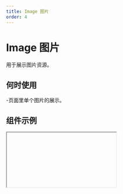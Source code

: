 ```yaml
---
title: Image 图片
order: 4
---
```


# Image 图片

用于展示图片资源。

## 何时使用

-页面里单个图片的展示。

## 组件示例


<Iframe url="https://www.aliwork.com/developer/image-v2?isRenderNav=false" />

## 组件属性

<AttrTable
  dataSource={[
    {
      code: "src",
      type: "string",
      default: '-',
      desc: "图片地址",
    },
    {
      code: "width",
      type: "number",
      default: "350",
      desc: "宽",
    },
    {
      code: "autuWidth",
      type: "number",
      default: "false",
      desc: "宽度自适应",
    },
    {
      code: "height",
      type: "number",
      default: "200",
      desc: "高",
    },
    {
      code: "autuHeight",
      type: "number",
      default: "false",
      desc: "高度自适应",
    },
    {
      code: "fit",
      type: `'cover'||'contain'||'fill'`,
      default: `'cover'`,
      desc: "摆放方式",
    },
    {
      code: "round",
      type: `'16'||'8'||'4'||'0'||'自定义'`,
      default: `'0'`,
      desc: "圆角",
    },
    {
      code: "roundRadius",
      type: "string",
      default: `'0'`,
      desc: "圆角大小",
    },
    {
      code: "title",
      type: "string",
      default: '-',
      desc: "图片标题",
    },
    {
      code: "alt",
      type: "string",
      default: `'Image 404'`,
      desc: "图片未加载时的占位文字",
    },
    {
      code: "preview",
      type: "boolean",
      default: "false",
      desc: "是否开启图片预览",
    },
    {
      code: "onClick",
      type: "(event: Object) => void",
      default: "",
      desc: "点击图片时触发事件",
    },
  ]}
/>

